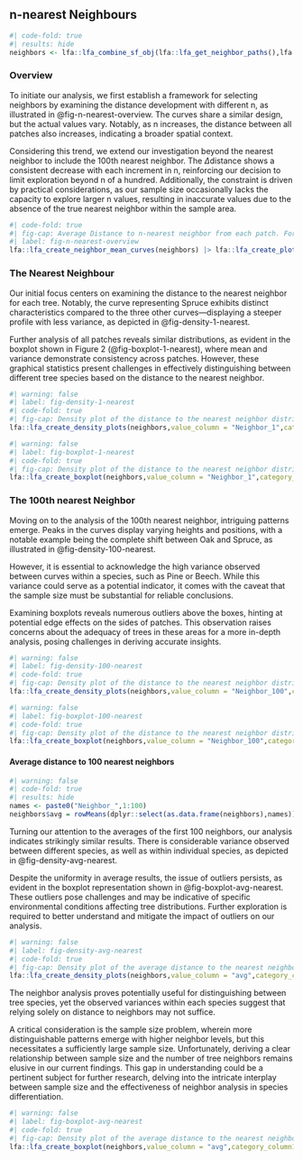 ## n-nearest Neighbours

```r
#| code-fold: true
#| results: hide
neighbors <- lfa::lfa_combine_sf_obj(lfa::lfa_get_neighbor_paths(),lfa::lfa_get_all_areas())
```

### Overview
To initiate our analysis, we first establish a framework for selecting neighbors by examining the distance development with different n, as illustrated in @fig-n-nearest-overview. The curves share a similar design, but the actual values vary. Notably, as n increases, the distance between all patches also increases, indicating a broader spatial context.

Considering this trend, we extend our investigation beyond the nearest neighbor to include the 100th nearest neighbor. The $\Delta$distance shows a consistent decrease with each increment in n, reinforcing our decision to limit exploration beyond n of a hundred. Additionally, the constraint is driven by practical considerations, as our sample size occasionally lacks the capacity to explore larger n values, resulting in inaccurate values due to the absence of the true nearest neighbor within the sample area.


```r
#| code-fold: true
#| fig-cap: Average Distance to n-nearest neighbor from each patch. For simplicity colored by the dominant specie of each tree.
#| label: fig-n-nearest-overview 
lfa::lfa_create_neighbor_mean_curves(neighbors) |> lfa::lfa_create_plot_per_area()
```


### The Nearest Neighbour
Our initial focus centers on examining the distance to the nearest neighbor for each tree. Notably, the curve representing Spruce exhibits distinct characteristics compared to the three other curves—displaying a steeper profile with less variance, as depicted in @fig-density-1-nearest.

Further analysis of all patches reveals similar distributions, as evident in the boxplot shown in Figure 2 (@fig-boxplot-1-nearest), where mean and variance demonstrate consistency across patches. However, these graphical statistics present challenges in effectively distinguishing between different tree species based on the distance to the nearest neighbor.


```r
#| warning: false
#| label: fig-density-1-nearest
#| code-fold: true
#| fig-cap: Density plot of the distance to the nearest neighbor distribution across all patches grouped by the dominant species.
lfa::lfa_create_density_plots(neighbors,value_column = "Neighbor_1",category_column1 = "area",category_column2 = "specie", title = "Density plots for the nearest neighbor among species and areas", xlims = c(0,15))
```



```r
#| warning: false
#| label: fig-boxplot-1-nearest
#| code-fold: true
#| fig-cap: Density plot of the distance to the nearest neighbor distribution across all patches grouped by the dominant species.
lfa::lfa_create_boxplot(neighbors,value_column = "Neighbor_1",category_column1 = "area",category_column2 = "specie", title = "Box plots for the nearest neighbor among species and areas")
```


### The 100th nearest Neighbor
Moving on to the analysis of the 100th nearest neighbor, intriguing patterns emerge. Peaks in the curves display varying heights and positions, with a notable example being the complete shift between Oak and Spruce, as illustrated in @fig-density-100-nearest.

However, it is essential to acknowledge the high variance observed between curves within a species, such as Pine or Beech. While this variance could serve as a potential indicator, it comes with the caveat that the sample size must be substantial for reliable conclusions.

Examining boxplots reveals numerous outliers above the boxes, hinting at potential edge effects on the sides of patches. This observation raises concerns about the adequacy of trees in these areas for a more in-depth analysis, posing challenges in deriving accurate insights.


```r
#| warning: false
#| label: fig-density-100-nearest
#| code-fold: true
#| fig-cap: Density plot of the distance to the nearest neighbor distribution across all patches grouped by the dominant species.
lfa::lfa_create_density_plots(neighbors,value_column = "Neighbor_100",category_column1 = "area",category_column2 = "specie", title = "Density plots for the nearest neighbor along species and areas", xlims = c(35,100))
```




```r
#| warning: false
#| label: fig-boxplot-100-nearest
#| code-fold: true
#| fig-cap: Density plot of the distance to the nearest neighbor distribution across all patches grouped by the dominant species.
lfa::lfa_create_boxplot(neighbors,value_column = "Neighbor_100",category_column1 = "area",category_column2 = "specie", title = "Box plots for the nearest neighbor along species and areas")
```

#### Average distance to 100 nearest neighbors

```r
#| warning: false
#| code-fold: true
#| results: hide
names <- paste0("Neighbor_",1:100)
neighbors$avg = rowMeans(dplyr::select(as.data.frame(neighbors),names))
```

Turning our attention to the averages of the first 100 neighbors, our analysis indicates strikingly similar results. There is considerable variance observed between different species, as well as within individual species, as depicted in @fig-density-avg-nearest.

Despite the uniformity in average results, the issue of outliers persists, as evident in the boxplot representation shown in @fig-boxplot-avg-nearest. These outliers pose challenges and may be indicative of specific environmental conditions affecting tree distributions. Further exploration is required to better understand and mitigate the impact of outliers on our analysis.



```r
#| warning: false
#| label: fig-density-avg-nearest
#| code-fold: true
#| fig-cap: Density plot of the average distance to the nearest neighbor (n=100) distribution across all patches grouped by the dominant species.
lfa::lfa_create_density_plots(neighbors,value_column = "avg",category_column1 = "area",category_column2 = "specie", title = "Density plots for the avergae of 100 nearest neighbors across species and areas", xlims = c(25,60))
```



The neighbor analysis proves potentially useful for distinguishing between tree species, yet the observed variances within each species suggest that relying solely on distance to neighbors may not suffice.

A critical consideration is the sample size problem, wherein more distinguishable patterns emerge with higher neighbor levels, but this necessitates a sufficiently large sample size. Unfortunately, deriving a clear relationship between sample size and the number of tree neighbors remains elusive in our current findings. This gap in understanding could be a pertinent subject for further research, delving into the intricate interplay between sample size and the effectiveness of neighbor analysis in species differentiation.



```r
#| warning: false
#| label: fig-boxplot-avg-nearest
#| code-fold: true
#| fig-cap: Density plot of the average distance to the nearest neighbor (n = 100) distribution across all patches grouped by the dominant species.
lfa::lfa_create_boxplot(neighbors,value_column = "avg",category_column1 = "area",category_column2 = "specie", title = "Box plots for the average to the nearest neighbor across all species and areas")
```
